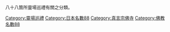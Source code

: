 八十八箇所靈場巡禮有關之分類。

[[Category:靈場巡禮|Category:靈場巡禮]]
[[Category:日本名數88|Category:日本名數88]]
[[Category:真言宗佛寺|Category:真言宗佛寺]]
[[Category:佛教名數88|Category:佛教名數88]]